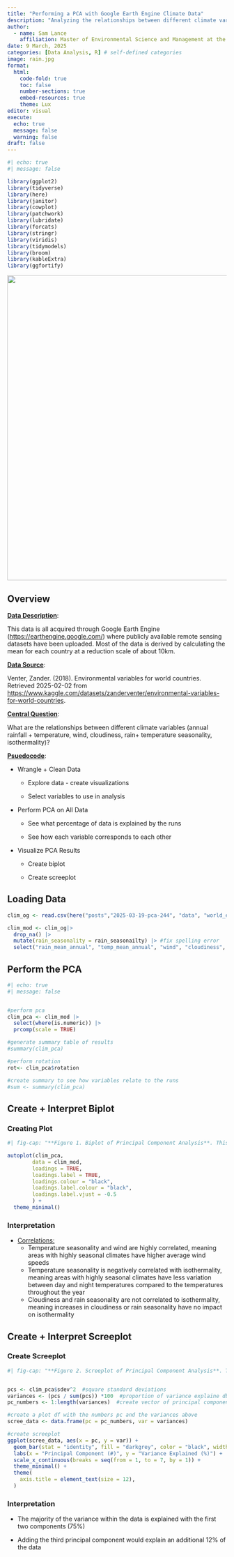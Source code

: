 ```yaml
---
title: "Performing a PCA with Google Earth Engine Climate Data"
description: "Analyzing the relationships between different climate variables (annual rainfall + temperature, wind, cloudiness, rain+ temperature seasonality, isothermality)"
author:
  - name: Sam Lance
    affiliation: Master of Environmental Science and Management at the The Bren School (UCSB), Advanced Data Analysis (ESM 244)
date: 9 March, 2025
categories: [Data Analysis, R] # self-defined categories
image: rain.jpg
format:
  html:
    code-fold: true
    toc: false
    number-sections: true
    embed-resources: true
    theme: Lux
editor: visual
execute:
  echo: true
  message: false
  warning: false
draft: false 
---
```


```r
#| echo: true
#| message: false

library(ggplot2)
library(tidyverse)
library(here)
library(janitor)
library(cowplot)
library(patchwork)
library(lubridate)
library(forcats)
library(stringr)
library(viridis)
library(tidymodels)
library(broom)
library(kableExtra)
library(ggfortify)
```

<img src="rain.jpg" width="700px"/>

## Overview

[**Data Description**]{.underline}:

This data is all acquired through Google Earth Engine (<https://earthengine.google.com/>) where publicly available remote sensing datasets have been uploaded. Most of the data is derived by calculating the mean for each country at a reduction scale of about 10km.

[**Data Source**]{.underline}:

Venter, Zander. (2018). Environmental variables for world countries. Retrieved 2025-02-02 from <https://www.kaggle.com/datasets/zanderventer/environmental-variables-for-world-countries>.

[**Central Question**]{.underline}:

What are the relationships between different climate variables (annual rainfall + temperature, wind, cloudiness, rain+ temperature seasonality, isothermality)?

[**Psuedocode**]{.underline}:

-   Wrangle + Clean Data

    -   Explore data - create visualizations

    -   Select variables to use in analysis

-   Perform PCA on All Data

    -   See what percentage of data is explained by the runs

    -   See how each variable corresponds to each other

-   Visualize PCA Results

    -   Create biplot

    -   Create screeplot

## Loading Data

```r
clim_og <- read.csv(here("posts","2025-03-19-pca-244", "data", "world_env_vars.csv"))

clim_mod <- clim_og|>
  drop_na() |>
  mutate(rain_seasonality = rain_seasonailty) |> #fix spelling error
  select("rain_mean_annual", "temp_mean_annual", "wind", "cloudiness", "rain_seasonality", "temp_seasonality", "isothermality") #select a few variables to look at for this analysis 
```

## Perform the PCA

```r
#| echo: true
#| message: false


#perform pca
clim_pca <- clim_mod |>
  select(where(is.numeric)) |> 
  prcomp(scale = TRUE)

#generate summary table of results 
#summary(clim_pca)

#perform rotation
rot<- clim_pca$rotation

#create summary to see how variables relate to the runs 
#sum <- summary(clim_pca)
```

## Create + Interpret Biplot

### Creating Plot

```r
#| fig-cap: "**Figure 1. Biplot of Principal Component Analysis**. This biplot shows the relationship between the different climate variables. The length of the line represents the variance in the PC direction, and the angle represents the correlation between the variables."

autoplot(clim_pca,
     	data = clim_mod,
     	loadings = TRUE,
     	loadings.label = TRUE,
     	loadings.colour = "black",
     	loadings.label.colour = "black",
     	loadings.label.vjust = -0.5
     	) +
  theme_minimal() 
```

### Interpretation

-   [Correlations:]{.underline}
    -   Temperature seasonality and wind are highly correlated, meaning areas with highly seasonal climates have higher average wind speeds
    -   Temperature seasonality is negatively correlated with isothermality, meaning areas with highly seasonal climates have less variation between day and night temperatures compared to the temperatures throughout the year
    -   Cloudiness and rain seasonality are not correlated to isothermality, meaning increases in cloudiness or rain seasonality have no impact on isothermality

## Create + Interpret Screeplot

### Create Screeplot

```r
#| fig-cap: "**Figure 2. Screeplot of Principal Component Analysis**. This screeplot shows the amount of variance captured by each component of the Principal Component Analysis. Over 75% of the data is captured in the first two components, with an additional 12% captured by the third component."


pcs <- clim_pca$sdev^2  #square standard deviations 
variances <- (pcs / sum(pcs)) *100  #proportion of variance explaine dby each variance 
pc_numbers <- 1:length(variances)  #create vector of principal components

#create a plot df with the numbers pc and the variances above 
scree_data <- data.frame(pc = pc_numbers, var = variances)

#create screeplot 
ggplot(scree_data, aes(x = pc, y = var)) +
  geom_bar(stat = "identity", fill = "darkgrey", color = "black", width = 0.6) +
  labs(x = "Principal Component (#)", y = "Variance Explained (%)") +
  scale_x_continuous(breaks = seq(from = 1, to = 7, by = 1)) +
  theme_minimal() +
  theme(
    axis.title = element_text(size = 12),
  )


```

### Interpretation

-   The majority of the variance within the data is explained with the first two components (75%)

-   Adding the third principal component would explain an additional 12% of the data
